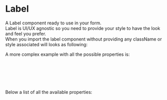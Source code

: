 
<Meta title="DCXLibrary/Form/Label/Documentation" />

# Label

A Label component ready to use in your form.  
Label is UI/UX agnostic so you need to provide your style to have the look and feel you prefer.  
When you import the label component without providing any className or style associated will looks as following:

<Canvas of={LabelStories.Unstyled} />

A more complex example with all the possible properties is:

```js
<Label
  className="dcx-label additional classes"
  value="text"
  id="user-defined-id"
/>
```

Below a list of all the available properties:

<ArgTypes of={LabelStories} />
